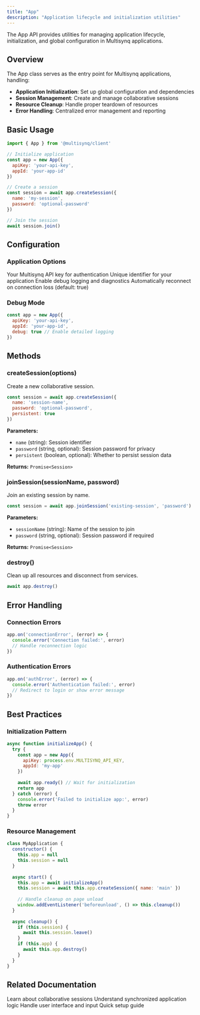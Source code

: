 ```yaml
---
title: "App"
description: "Application lifecycle and initialization utilities"
---
```


The App API provides utilities for managing application lifecycle, initialization, and global configuration in Multisynq applications.

## Overview

The App class serves as the entry point for Multisynq applications, handling:

- **Application Initialization**: Set up global configuration and dependencies
- **Session Management**: Create and manage collaborative sessions
- **Resource Cleanup**: Handle proper teardown of resources
- **Error Handling**: Centralized error management and reporting

## Basic Usage

```javascript
import { App } from '@multisynq/client'

// Initialize application
const app = new App({
  apiKey: 'your-api-key',
  appId: 'your-app-id'
})

// Create a session
const session = await app.createSession({
  name: 'my-session',
  password: 'optional-password'
})

// Join the session
await session.join()
```

## Configuration

### Application Options

<AccordionGroup>
  <Accordion title="apiKey (required)">
    Your Multisynq API key for authentication
  </Accordion>
  
  <Accordion title="appId (required)">
    Unique identifier for your application
  </Accordion>
  
  <Accordion title="debug (optional)">
    Enable debug logging and diagnostics
  </Accordion>
  
  <Accordion title="autoReconnect (optional)">
    Automatically reconnect on connection loss (default: true)
  </Accordion>
</AccordionGroup>

### Debug Mode

```javascript
const app = new App({
  apiKey: 'your-api-key',
  appId: 'your-app-id',
  debug: true // Enable detailed logging
})
```

## Methods

### createSession(options)

Create a new collaborative session.

```javascript
const session = await app.createSession({
  name: 'session-name',
  password: 'optional-password',
  persistent: true
})
```

**Parameters:**
- `name` (string): Session identifier
- `password` (string, optional): Session password for privacy
- `persistent` (boolean, optional): Whether to persist session data

**Returns:** `Promise<Session>`

### joinSession(sessionName, password)

Join an existing session by name.

```javascript
const session = await app.joinSession('existing-session', 'password')
```

**Parameters:**
- `sessionName` (string): Name of the session to join
- `password` (string, optional): Session password if required

**Returns:** `Promise<Session>`

### destroy()

Clean up all resources and disconnect from services.

```javascript
await app.destroy()
```

## Error Handling

### Connection Errors

```javascript
app.on('connectionError', (error) => {
  console.error('Connection failed:', error)
  // Handle reconnection logic
})
```

### Authentication Errors

```javascript
app.on('authError', (error) => {
  console.error('Authentication failed:', error)
  // Redirect to login or show error message
})
```

## Best Practices

### Initialization Pattern

```javascript
async function initializeApp() {
  try {
    const app = new App({
      apiKey: process.env.MULTISYNQ_API_KEY,
      appId: 'my-app'
    })
    
    await app.ready() // Wait for initialization
    return app
  } catch (error) {
    console.error('Failed to initialize app:', error)
    throw error
  }
}
```

### Resource Management

```javascript
class MyApplication {
  constructor() {
    this.app = null
    this.session = null
  }
  
  async start() {
    this.app = await initializeApp()
    this.session = await this.app.createSession({ name: 'main' })
    
    // Handle cleanup on page unload
    window.addEventListener('beforeunload', () => this.cleanup())
  }
  
  async cleanup() {
    if (this.session) {
      await this.session.leave()
    }
    if (this.app) {
      await this.app.destroy()
    }
  }
}
```

## Related Documentation

<CardGroup cols={2}>
  <Card title="Session Management" icon="users" href="/api-reference/session">
    Learn about collaborative sessions
  </Card>
  <Card title="Model Architecture" icon="cogs" href="/api-reference/model">
    Understand synchronized application logic
  </Card>
  <Card title="View Patterns" icon="eye" href="/api-reference/view">
    Handle user interface and input
  </Card>
  <Card title="Getting Started" icon="rocket" href="/quickstart">
    Quick setup guide
  </Card>
</CardGroup> 